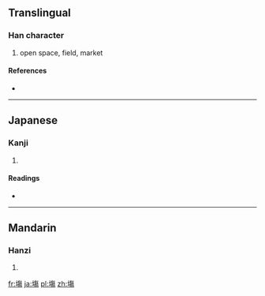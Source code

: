 ==Translingual==

===Han character===
{{Han char|rn=32|rad=土|as=11|sn=14|four=|canj=土人日竹 (GOAH)}}

# open space, field, market

====References====
* {{Han ref|kx=0236.350|dkj=05385|dj=0475.010|hdz=10480.140|uh=5872|ud=22642}}

----

==Japanese==

===Kanji===
{{ja-kanji|grade=|rs=土11}}

# {{defn|lang=ja|sort=土11}}

====Readings====
* {{ja-readings|on=[[じょう]] (jō)|kun=[[ば]] (ba)}}

----

==Mandarin==

===Hanzi===
{{cmn-hanzi|pin=[[chǎng]] ([[chang3]])|wg=ch'ang<sup>3</sup>}}

# {{defn|lang=cmn|sort=土11}}

[[fr:塲]]
[[ja:塲]]
[[pl:塲]]
[[zh:塲]]